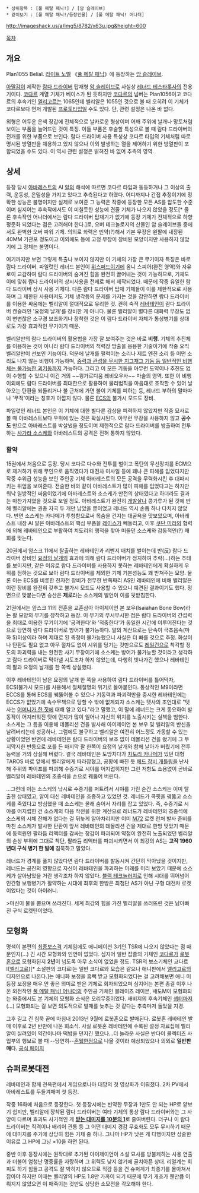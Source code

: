 * 상위항목 : [풀 메탈 패닉!] / [암 슬레이브]
 * 같이보기 : [풀 메탈 패닉!/등장인물] / [풀 메탈 패닉! 어나더]

http://imageshack.us/a/img5/8782/x63u.jpg&height=600

[[목차]]

== 개요 ==
Plan1055 Belial. [[라이트 노벨]] 《[[풀 메탈 패닉]]》에 등장하는 [[암 슬레이브]].

[[아말감]]이 제작한 [[람다 드라이버]] 탑재형 [[암 슬레이브]]로 사실상 [[레너드 테스타롯사]]의 전용기이다. [[코다르]] 계열 기체가 베이스가 된 듯하지만 [[코다르]]의 넘버는 Plan1056이고 코다르의 후속기인 [[엘리고르]]는 1065인데 벨리알은 1055인 것으로 볼 때 오히려 이 기체가 코다르보다 먼저 개발된 [[프로토타입]]일 수도 있다. 단, 관련 설정은 나온 바 없다.

외형은 어두운 은색 장갑에 전체적으로 날카로운 형상이며 어깨 주위에 날개나 망토처럼 보이는 부품을 늘어뜨린 것이 특징. 이들 부품은 후술할 특성으로 볼 때 람다 드라이버의 전개를 위한 부품으로 보인다. 람다 드라이버 사용 특성상 코다르 타입의 기체처럼 따로 명시된 방열판을 채용하고 있지 않으나 이외 발생하는 열을 제어하기 위한 방열판이 포함되었을 수도 있다. 이 역시 관련 설정은 밝혀진 바 없어 추측의 영역.

== 상세 ==
등장 당시 [[아바레스트(풀 메탈 패닉)|아바레스트]]의 AI [[알(풀 메탈 패닉)|알]]의 해석에 따르면 코다르 타입과 동등하거나 그 이상의 출력, 운동성, 은밀성을 가지고 있다고 추측된다고 하였다. 어디까지나 간접 추정이기에 정확한 성능은 불명이지만 실제로 보여준 그 능력은 작중에 등장한 모든 AS를 압도한 수준이며 심지어는 후속작에서도 이 미칠듯한 성능에 견줄 기체가 나오지 않았을 정도[* 물론 후속작인 어나더에서는 람다 드라이버 탑재기가 없기에 등장 기체가 전체적으로 하향평준화 되었다는 점은 고려해야 한다.]로, 오버 테크놀로지의 산물인 암 슬레이브들 중에서도 완벽한 오버 파워 기체. 의외로 화력은 빈약(?)해서 기본 무장은 왼팔에 내장된 40MM 기관포 정도이고 이외에도 등에 고정 무장이 장비된 모양이지만 사용하지 않았기에 그 정체는 불명이다.

여기까지만 보면 그렇게 특출나 보이지 않지만 이 기체의 가장 큰 무기이자 특징은 바로 람다 드라이버. 파일럿인 레너드 본인이 [[위스퍼드]]이기에 옴니 스피어(완전 영역)와 자유로이 교감하여 람다 드라이버의 숨겨진 힘을 완전히 끌어내는 것이 가능하므로, 기체도 이에 맞춰 람다 드라이버의 상시사용을 전제로 해서 제작되었다. 때문에 작중 유일한 람다 드라이버 상시 사용 기체다. 다른 람다 드라이버 탑재 기체들이 이를 제한적으로 사용하며 그 제한된 사용마저도 기체 냉각등의 문제를 가지는 것을 감안하면 람다 드라이버를 이용한 싸움에는 벨리알이 절대적으로 유리한 것. 괜히 숙적 [[레바테인(풀 메탈 패닉)|레바테인]]이 람다 드라이버 캔슬러인 '요정의 날개'를 장비한 게 아니다. 물론 벨리알이 별다른 대화력 무장도 없이 변변찮은 소구경 보조화기나 장착한 것은 이 람다 드라이버 자체가 통상병기를 상대로도 가장 효과적인 무기이기 때문.

벨리알만의 람다 드라이버의 활용법을 가장 잘 보여주는 것은 바로 '''비행'''. 기체의 추진체를 이용하는 것이 아니라 람다 드라이버의 척력장 방출을 응용한 기술이기에 작중 오직 벨리알만이 선보인 기능이다. 덕분에 날개를 펄럭이는 소리나 제트 엔진 소리 등 어떤 소리도 나지 않는 비행이 가능하며, [[GN드라이브|중력과 관성을 무시한 지그재그 기동 등 일반적인 비행체는 불가능한 괴기동]]까지 가능하다. 그리고 이 모든 기동을 아무런 도약이나 추진도 없이 수행할 수 있으니 이건 거의 ~~윙가르디움 레비오우사~~ 마술의 영역. 또한 이 비행 이외에도 람다 드라이버를 최대한으로 활용하여 물리법칙을 마음대로 조작할 수 있어 날아오는 탄환을 되돌리거나 불 근처에 가면 불이 기체를 피하는 등, 레너드 부하의 말마따나 '무적'이라는 칭호가 아깝지 않다. 물론 [[ECS]]의 불가시 모드도 장비.

파일럿인 레너드 본인은 이 기체에 대한 별다른 감상을 피력하지 않았지만 작중 묘사로 볼 때 아바레스트보다 우위에 있는 것은 확실시된다. 아무런 무장을 사용하지 않고 '''공수도''' 만으로 아바레스트를 박살냈을 정도이며 제한적으로 람다 드라이버를 방출하여 전투하는 [[사가라 소스케]]와 아바레스트의 공격은 전혀 통하지 않았다.

=== 활약 ===
15권에서 처음으로 등장. 당시 코다르 다수와 전투를 벌이고 폭탄의 무선장치를 ECM으로 제거하기 위해 무인으로 움직였다가 대전차 미사일 등에 꽤나 큰 피해를 입었다지만 작중 수위급 성능을 보인 주인공 기체 아바레스트의 모든 공격을 무력화시킨 후 대파시키는 위엄을 보여준다. 전술한 바와 같이 아바레스트가 많이 피해를 입었다고는 하지만 워낙 일방적인 싸움이었기에 아바레스트와 소스케가 만전의 상태였다고 하더라도 결과는 마찬가지였을 것으로 보일 정도. 아바레스트가 완전히 [[개발살]]나 콩가루가 된 것에 반해 벨리알에는 권총 자국 두 개만 남았을 뿐이었고 레너드 역시 손톱 하나 다치지 않았다. 반면 소스케는 카나메가 투항함으로써 목숨을 건지는 대굴욕을 맛보았으며, 아바레스트 내장 AI 알은 아바레스트의 핵심 부품을 [[레이스(풀 메탈 패닉)|레이스]]가 빼돌리고, 이후 [[쿠단 미라]]의 협력에 의해 레바테인으로 부활하여 치도리의 행적을 찾아 떠돌던 소스케와 감동적인(?) 재회를 맞는다.

20권에서 얌스크 11에서 탈출하는 레바테인과 리벤지 매치를 벌이는데 반(反) 람다 드라이버 장비인 [[요정의 날개]]의 효과에 의해 람다 드라이버가 정지하여 추락(…)하는 추태를 보이지만, 같은 이유로 람다 드라이버를 사용하지 못하는 레바테인에게 확실하게 우위를 점하는 것으로 보아 람다 드라이버를 제외한 기체 기본성능도 꽤 받쳐주는 모양. 물론 이는 ECS를 비롯한 전자전 장비가 전무한 반쪽짜리 AS인 레바테인에 비해 벨리알은 이런 장비를 완전히 갖추고 불가시 모드도 사용할 수 있으니 예견된 결과이기도 했다. 정면으로 맞붙는다면 승산은 '''제로'''라는 소스케의 발언이 이를 뒷받침한다.

21권에서는 얌스크 11의 전훈을 교훈삼아 아이제이언 본 보우(Isaiahan Bone Bow)라는 활 모양의 무기를 장착하고 등장. 이 무기의 무시무시한 점은 람다 드라이버의 간섭력을 최대로 이용한 무기이기에 '공격한다'와 '적중한다'가 동일한 시간에 이루어진다는 것으로 당연히 람다 드라이버로 방어가 불가능하다. 알의 계산으로는 탄속이 극초음속(마하 5)이상이라 하며 제대로 된 측정이 불가능했으니 사실은 더 빠를 것으로 추정. 화살이나 탄환도 필요 없고 아무 절차도 없이 시위를 당기는 것만으로도 [[레일건]]으로 착각할 정도의 파괴력을 내는 완전한 사기 무장이기에 소스케는 방어가 불가능할 것이라고 생각하고 람다 드라이버로 막아낼 시도조차 하지 않았는데, 다행히 빗나가긴 했으나 레바테인의 팔과 요정의 날개를 한 쪽씩 상실했다. 

이후 레바테인이 남은 요정의 날개 한 쪽을 사용하여 람다 드라이버를 틀어막자, ECS(불가시 모드)를 사용해서 절체절명의 위기로 몰아붙인다. 통상적인 M9이라면 ECCS를 통해 ECS를 꿰뚫어볼 수 있으나 기동력과 파괴력만을 중시한 레바테인에는 ECCS가 없었기에 속수무책으로 당할 수 밖에 없게되자 소스케는 텟사의 조언대로 "텟사는 [[불륜|어머니가 한 짓]]에 대해 알고 있다."라고 말했고, 이 말에 레너드는 크게 동요하여 발동작이 어지러워진 탓에 먼지가 많이 일어나 자신의 위치를 노출시키는 실책을 범한다. 소스케는 그 틈을 이용해 데몰리션 건을 발사해 아이제이언 본 보우 및 벨리알의 반신을 날려버리는데 성공하나, 그럼에도 불구하고 벨리알은 여전히 어느정도 가동할 수 있는 상황이었던 반면에 레바테인은 람다 드라이버의 보조 없이 데몰리션 건을 쐈기에 그 무지막지한 반동으로 포를 든 마지막 팔 한쪽이 요정의 날개와 함께 날아가 버렸기에 전투 능력을 거의 상실해 버렸다. 결국 레바테인은 도망치다가 [[치도리 카나메]]가 있던 대형 TAROS 바로 앞에서 벨리알에게 따라잡혔고, 공황에 빠진 듯 [[헤드 발칸|헤드 장비 개틀링]]을 난사해 주위의 파이프를 파괴해 수증기로 시야를 어지럽히지만 그런 저항도 소용없이 곧바로 벨리알이 레바테인의 조종석을 손으로 꿰뚫어 버린다. 

…그런데 이는 소스케의 낚시로 수증기를 퍼트려서 시야를 가린 순간 소스케는 이미 탈출한 상태였고, 알이 대신 레바테인을 조종하고 있었던 것. 레너드가 콕핏을 꿰뚫고 소스케를 죽였다고 방심했을 때 소스케는 몰래 숨어서 자리를 잡고 있었다. 즉, 수증기로 시야를 어지럽힌 건 소스케의 다음 작전을 위한 계산으로 레너드가 레바테인의 조종석에 소스케의 시체 잔해가 없다는 걸 뒤늦게 알아차리지만 이미 [[M72]] 로켓 런처 발사 준비를 마친 소스케가 발사한 탄환이 앞서 레바테인의 데몰리션 건을 제대로 한방 맞았기 때문에 동력원인 팔라듐 리액터를 감싸는 장갑이 파괴되어 약점이 완전히 노출되었던 벨리알의 손상 부위에 그대로 착탄, 팔라듐 리액터를 파괴시키면서 이 최강의 AS는 '''고작 1960년대 구식 병기 한 발에''' 침묵하고 말았다. 

레너드가 경계를 풀지 않았다면 람다 드라이버를 발동시켜 간단히 막아냈을 것이지만, 레너드는 공진의 영향으로 자신이 레바테인을 파괴하는 미래를 미리 보았기 때문에 소스케가 살아남았을 거란 생각조차 하지 않았다. [[블랙 테크놀러지]]로 인해 시대를 뛰어넘어 인간형 보행병기가 활약하는 시대에 최후의 한방은 최첨단 AS가 아닌 구형 대전차 로켓이었다는 것이 아이러니.

>마신이 불을 뿜으며 쓰러진다. 세계 최강의 힘을 가진 벨리알을 쓰러뜨린 것은 낡아빠진 구식 로켓탄이었다.

== 모형화 ==
명색이 본편의 [[최종보스]]격 기체임에도 애니메이션 3기인 TSR에 나오지 않았다는 점 때문인지(…) 긴 시간 모형화와 인연이 없었다. 심지어 일반 잡졸의 기체인 [[코다르]]가 [[로봇혼]]으로 모형화된지 '''2년'''이 넘도록 아무 소식이 없었을 정도. TSR의 보스기체인 코다르I([[엘리고르]])[* 소설판의 코다르I는 일반 코다르와 모습은 같으나 애니판에서 [[엘리고르]]의 디자인으로 나온다.]는 애니화 보정을 흠뻑 받고 모형화되었다는 걸 고려해보면 애니 미등장 보정을 매우 안 좋은 의미로 받은 기체로 회자되었으며 심지어는 본편 종결 이후 나온 외전작인 [[풀 메탈 패닉! 어나더]]의 주인공 기체인 블레이즈 레이븐, 섀도M이 모형화되는 와중에서도 본 기체의 모형화 소식은 오리무중이었다. 새비지의 후속기체인 [[셉터(풀 메탈 패닉! 어나더)|셉터]]마저(…) 모형화되는 걸 보면 의도적으로 발매를 늦추는 것 같다는 추측마저 돌았을 지경.

그후 길고 긴 침묵 끝에 마침내 2013년 9월에 로봇혼으로 발매된다. 로봇혼 레바테인 발매 이후로 2년 반만에 나온 희소식. 사실 로봇혼 레바테인에 수록된 설정 자료집에 벨리알이 실려있어 약간이나마 떡밥을 던지긴 했으나...더 놀라운 사실은 반다이 콜렉터즈 사업부의 행보로 볼 때 --당연히--[[혼웹]]한정으로 나올 것이라 예상되었으나 의외로 '''일반판매'''다. [http://tamashii.jp/item/10412/ 공식 페이지]

== 슈퍼로봇대전 ==
레바테인과 함께 천옥편에서 게임으로나마 대망의 첫 영상화가 이뤄졌다. 2차 PV에서 아바레스트를 두들겨패며 첫 등장.

작중 16화에 처음으로 등장한다. 첫 등장시에는 빈약한 무장과 1만도 안 되는 HP로 얕보기 쉽지만, 벨리알에 장착된 람다 드라이버는 여타 기체의 통상 람다 드라이버와는 그 사양이 다르며 효과도 사기적인 게 '''[[XAN|받는 대미지를 10분의 1]]'''로 줄여버린다. 더구나 이 람다 드라이버는 직격이나 배리어 관통 등 그 어떤 대미지 경감 무효화도 모두 무시하기 때문에 대미지를 주기에 상당히 힘든 기체 중 하나. 그나마 HP가 낮은 게 다행이지만 상술한 이유로 그 HP에 그냥 ×10을 하면 된다.

중반 이후 등장시에는 원작대로 추가된 아이제이언이 소설 묘사를 방불케하는 사용 연출과 더불어 엄청난 명중률을 자랑하며 그 위력도 낮지 않기에 골치아픈 상대. 리얼계는 회피도 하기 힘들고 공격도 잘 박히지 않으므로 직감 등을 건 슈퍼계가 최종기를 몰아쳐서 잡아야 하지만 이때는 벨리알의 HP도 1.8만 가까이 되기 때문에 무기 개조가 웬만큼 이뤄지지 않았으면 이 패죽이는 것만도 상당한 소모전을 각오해야 한다.
